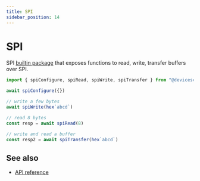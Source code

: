 ```yaml
---
title: SPI
sidebar_position: 14
---
```


# SPI

SPI [builtin package](/developer/packages) that exposes functions to read, write, transfer buffers over SPI.

```ts
import { spiConfigure, spiRead, spiWrite, spiTransfer } from "@devicescript/spi"

await spiConfigure({})

// write a few bytes
await spiWrite(hex`abcd`)

// read 8 bytes
const resp = await spiRead(8)

// write and read a buffer
const resp2 = await spiTransfer(hex`abcd`)
```

## See also

-   [API reference](/api/spi/)
